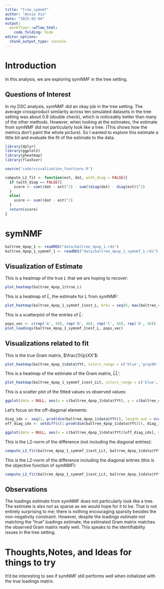 ```yaml
---
title: "tree_symnmf"
author: "Annie Xie"
date: "2025-02-04"
output: 
  workflowr::wflow_html:
    code_folding: hide
editor_options:
  chunk_output_type: console
---
```


# Introduction
In this analysis, we are exploring symNMF in the tree setting.

## Questions of Interest
In my DSC analysis, symNMF did an okay job in the tree setting. The average crossproduct similarity across ten simulated datasets in the tree setting was about 0.9 (double check), which is noticeably better than many of the other methods. However, when looking at the estimates, the estimate from symNMF did not particularly look like a tree. (This shows how the metrics don't paint the whole picture). So I wanted to explore this estimate a little bit and evaluate the fit of the estimate to the data.

```r
library(dplyr)
library(ggplot2)
library(pheatmap)
library(flashier)
```

```r
source('code/visualization_functions.R')
```

```r
compute_L2_fit <- function(est, dat, with_diag = FALSE){
  if (with_diag == FALSE){
    score <- sum((dat - est)^2) - sum((diag(dat) - diag(est))^2)
  }
  else{
    score <- sum((dat - est)^2)
  }
  return(score)
}
```

# symNMF
```r
baltree_4pop_1 <- readRDS("data/baltree_4pop_1.rds")
baltree_4pop_1_symnmf_1 <- readRDS("data/baltree_4pop_1_symnmf_1.rds")
```

## Visualization of Estimate
This is a heatmap of the true $L$ that we are hoping to recover:
```r
plot_heatmap(baltree_4pop_1$true_L)
```

This is a heatmap of $\hat{L}$, the estimate for $L$ from symNMF:
```r
plot_heatmap(baltree_4pop_1_symnmf_1$est_L, brks = seq(0, max(baltree_4pop_1_symnmf_1$est_L), length.out = 50))
```

This is a scatterplot of the entries of $\hat{L}$:
```r
pops_vec <- c(rep('A', 40), rep('B', 40), rep('C', 40), rep('D', 40))
plot_loadings(baltree_4pop_1_symnmf_1$est_L, pops_vec)
```

## Visualizations related to fit

This is the true Gram matrix, $\frac{1}{p}XX'$:
```r
plot_heatmap(baltree_4pop_1$data$YYt, colors_range = c('blue','gray96', 'red'), brks = seq(-max(abs(baltree_4pop_1$data$YYt)), max(abs(baltree_4pop_1$data$YYt)), length.out = 50))
```

This is a heatmap of the estimate of the Gram matrix, $\hat{L}\hat{L}'$:
```r
plot_heatmap(baltree_4pop_1_symnmf_1$est_LLt, colors_range = c('blue','gray96', 'red'), brks = seq(-max(abs(baltree_4pop_1_symnmf_1$est_LLt)), max(abs(baltree_4pop_1_symnmf_1$est_LLt)), length.out = 50))
```

This is a scatter plot of the fitted values vs observed values:
```r
ggplot(data = NULL, aes(x = c(baltree_4pop_1$data$YYt), y = c(baltree_4pop_1_symnmf_1$est_LLt))) + geom_point() + ylim(-1, 18) + xlim(-1,18) + xlab('Observed Values') + ylab('Fitted Values') + geom_abline(slope = 1, intercept = 0, color = 'red')
```

Let's focus on the off-diagonal elements:
```r
diag_idx <- seq(1, prod(dim(baltree_4pop_1$data$YYt)), length.out = ncol(baltree_4pop_1$data$YYt))
off_diag_idx <- setdiff(c(1:prod(dim(baltree_4pop_1$data$YYt))), diag_idx) 
```

```r
ggplot(data = NULL, aes(x = c(baltree_4pop_1$data$YYt)[off_diag_idx], y = c(baltree_4pop_1_symnmf_1$est_LLt)[off_diag_idx])) + geom_point() + ylim(-1, 18) + xlim(-1,18) + xlab('Observed Values') + ylab('Fitted Values') + geom_abline(slope = 1, intercept = 0, color = 'red')
```

This is the L2-norm of the difference (not including the diagonal entries):
```r
compute_L2_fit(baltree_4pop_1_symnmf_1$est_LLt, baltree_4pop_1$data$YYt)
```

This is the L2-norm of the difference including the diagonal entries (this is the objective function of symNMF):
```r
compute_L2_fit(baltree_4pop_1_symnmf_1$est_LLt, baltree_4pop_1$data$YYt, with_diag = TRUE)
```

## Observations
The loadings estimate from symNMF does not particularly look like a tree. The estimate is also not as sparse as we would hope for it to be. That is not entirely surprising to me; there is nothing encouraging sparsity besides the non-negativity constraint. However, despite the loadings estimate not matching the "true" loadings estimate, the estimated Gram matrix matches the observed Gram matrix really well. This speaks to the identifiability issues in the tree setting. 

# Thoughts,Notes, and Ideas for things to try
It'd be interesting to see if symNMF still performs well when initialized with the true loadings matrix.
